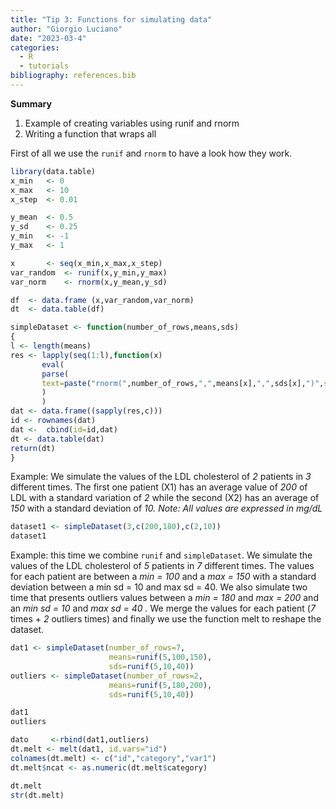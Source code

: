 ```yaml
---
title: "Tip 3: Functions for simulating data"
author: "Giorgio Luciano"
date: "2023-03-4"
categories: 
  - R
  - tutorials
bibliography: references.bib
---
```


**Summary**

1.  Example of creating variables using runif and rnorm
2.  Writing a function that wraps all

First of all we use the `runif` and `rnorm` to have a look how they work.

```r

library(data.table)
x_min   <- 0
x_max   <- 10   
x_step  <- 0.01

y_mean  <- 0.5
y_sd    <- 0.25
y_min   <- -1
y_max   <- 1   

x       <- seq(x_min,x_max,x_step)
var_random  <- runif(x,y_min,y_max)
var_norm    <- rnorm(x,y_mean,y_sd) 

df  <- data.frame (x,var_random,var_norm)
dt  <- data.table(df)


```

```r

simpleDataset <- function(number_of_rows,means,sds)
{
l <- length(means)
res <- lapply(seq(1:l),function(x) 
	   eval(
	   parse(
	   text=paste("rnorm(",number_of_rows,",",means[x],",",sds[x],")",sep=""))
	   )
	   ) 
dat <- data.frame((sapply(res,c)))
id <- rownames(dat)
dat <-  cbind(id=id,dat)
dt <- data.table(dat)
return(dt)
}

```

Example: We simulate the values of the LDL cholesterol of *2* patients in *3* different times. The first one patient (X1) has an average value of *200* of LDL with a standard variation of *2* while the second (X2) has an average of *150* with a standard deviation of *10. Note: All values are expressed in mg/dL*

```r
dataset1 <- simpleDataset(3,c(200,180),c(2,10))
dataset1
```

Example: this time we combine `runif` and `simpleDataset`. We simulate the values of the LDL cholesterol of *5* patients in *7* different times. The values for each patient are between a *min = 100* and a *max = 150*
with a standard deviation between a min sd = 10 and max sd = 40. We also simulate two time that presents outliers values between a *min = 180* and *max = 200* and an *min sd = 10* and *max sd = 40 .* We merge the values for each patient (*7* times + *2* outliers times) and finally we use the function melt to reshape the dataset.

```r
dat1 <- simpleDataset(number_of_rows=7,
					  means=runif(5,100,150),
				      sds=runif(5,10,40))
outliers <- simpleDataset(number_of_rows=2,
					  means=runif(5,180,200),
				      sds=runif(5,10,40))				  

dat1
outliers

dato     <-rbind(dat1,outliers) 
dt.melt <- melt(dat1, id.vars="id")
colnames(dt.melt) <- c("id","category","var1")
dt.melt$ncat <- as.numeric(dt.melt$category)

dt.melt
str(dt.melt)
```
